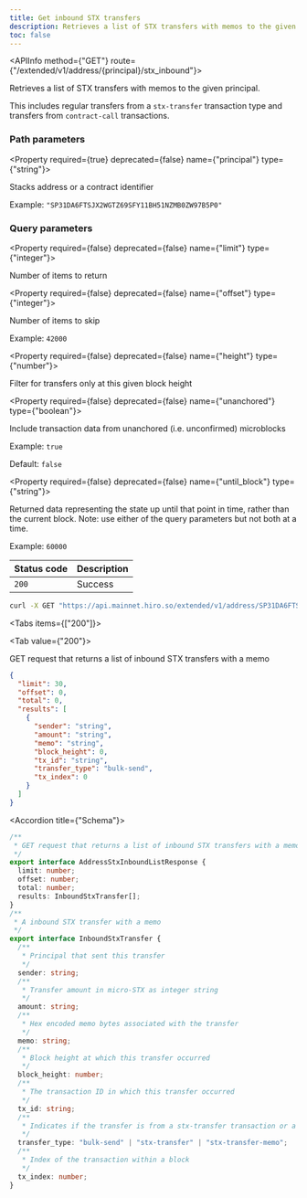```yaml
---
title: Get inbound STX transfers
description: Retrieves a list of STX transfers with memos to the given principal.
toc: false
---
```




<Root>

<API>

<APIInfo method={"GET"} route={"/extended/v1/address/{principal}/stx_inbound"}>

Retrieves a list of STX transfers with memos to the given principal.

This includes regular transfers from a `stx-transfer` transaction type and transfers from `contract-call` transactions.

### Path parameters

<Property required={true} deprecated={false} name={"principal"} type={"string"}>

Stacks address or a contract identifier

<span>Example:  `"SP31DA6FTSJX2WGTZ69SFY11BH51NZMB0ZW97B5P0"`</span>

</Property>

### Query parameters

<Property required={false} deprecated={false} name={"limit"} type={"integer"}>

Number of items to return

</Property>

<Property required={false} deprecated={false} name={"offset"} type={"integer"}>

Number of items to skip

<span>Example:  `42000`</span>

</Property>

<Property required={false} deprecated={false} name={"height"} type={"number"}>

Filter for transfers only at this given block height

</Property>

<Property required={false} deprecated={false} name={"unanchored"} type={"boolean"}>

Include transaction data from unanchored (i.e. unconfirmed) microblocks

<span>Example:  `true`</span>

<span>Default:  `false`</span>

</Property>

<Property required={false} deprecated={false} name={"until_block"} type={"string"}>

Returned data representing the state up until that point in time, rather than the current block. Note: use either of the query parameters but not both at a time.

<span>Example:  `60000`</span>

</Property>

| Status code | Description |
| :----------- | :----------- |
| `200` | Success |

</APIInfo>

<APIExample>

```bash title="Terminal"
curl -X GET "https://api.mainnet.hiro.so/extended/v1/address/SP31DA6FTSJX2WGTZ69SFY11BH51NZMB0ZW97B5P0/stx_inbound"
```

<Tabs items={["200"]}>

<Tab value={"200"}>

GET request that returns a list of inbound STX transfers with a memo

```json title="Example response"
{
  "limit": 30,
  "offset": 0,
  "total": 0,
  "results": [
    {
      "sender": "string",
      "amount": "string",
      "memo": "string",
      "block_height": 0,
      "tx_id": "string",
      "transfer_type": "bulk-send",
      "tx_index": 0
    }
  ]
}
```

<Accordions>

<Accordion title={"Schema"}>

```ts
/**
 * GET request that returns a list of inbound STX transfers with a memo
 */
export interface AddressStxInboundListResponse {
  limit: number;
  offset: number;
  total: number;
  results: InboundStxTransfer[];
}
/**
 * A inbound STX transfer with a memo
 */
export interface InboundStxTransfer {
  /**
   * Principal that sent this transfer
   */
  sender: string;
  /**
   * Transfer amount in micro-STX as integer string
   */
  amount: string;
  /**
   * Hex encoded memo bytes associated with the transfer
   */
  memo: string;
  /**
   * Block height at which this transfer occurred
   */
  block_height: number;
  /**
   * The transaction ID in which this transfer occurred
   */
  tx_id: string;
  /**
   * Indicates if the transfer is from a stx-transfer transaction or a contract-call transaction
   */
  transfer_type: "bulk-send" | "stx-transfer" | "stx-transfer-memo";
  /**
   * Index of the transaction within a block
   */
  tx_index: number;
}

```

</Accordion>

</Accordions>

</Tab>

</Tabs>

</APIExample>

</API>

</Root>
